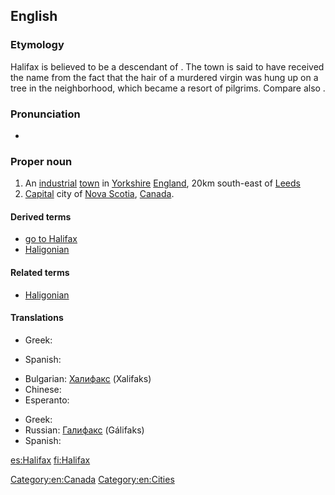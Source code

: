 ==English==
{{wikipedia}}

===Etymology===
Halifax is believed to be a descendant of {{etyl|ang}} {{term|haligfeax|hāliġfeax|lit=holy hair|lang=ang}}. The town is said to have received the name from the fact that the hair of a murdered virgin was hung up on a tree in the neighborhood, which became a resort of pilgrims. Compare also {{l|en|Fairfax}}.

===Pronunciation===
* {{IPA|/ˈhælɨˌfæks/|lang=en}}

===Proper noun===
{{en-proper noun}}

# An [[industrial]] [[town]] in [[Yorkshire]] [[England]], 20km south-east of [[Leeds]]
# [[capital|Capital]] city of [[Nova Scotia]], [[Canada]].

====Derived terms====
* [[go to Halifax]]
* [[Haligonian]]

====Related terms====
* [[Haligonian]]

====Translations====
{{trans-top|city in England}}
* Greek: {{t-|el|Χάλιφαξ|n|tr=Chálifax}}
{{trans-mid}}
* Spanish: {{t+|es|Halifax}}
{{trans-bottom}}

{{trans-top|city of Canada}}
* Bulgarian: [[Халифакс]] (Xalifaks)
* Chinese: {{zh-tsp||哈利法克斯|Hā lì fǎ ké sī}}
* Esperanto: {{t-|eo|Halifakso}}
{{trans-mid}}
* Greek: {{t-|el|Χάλιφαξ|n|tr=Chálifax}}
* Russian: [[Галифакс]] (Gálifaks)
* Spanish: {{t+|es|Halifax}}
{{trans-bottom}}

[[Category:en:Canada]]
[[Category:en:Cities]]

[[es:Halifax]]
[[fi:Halifax]]